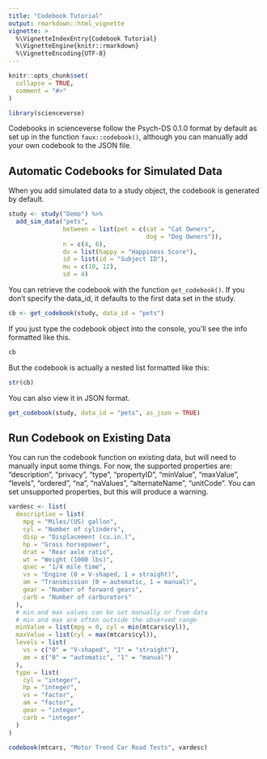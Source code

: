 ```yaml
---
title: "Codebook Tutorial"
output: rmarkdown::html_vignette
vignette: >
  %\VignetteIndexEntry{Codebook Tutorial}
  %\VignetteEngine{knitr::rmarkdown}
  %\VignetteEncoding{UTF-8}
---
```


```r
knitr::opts_chunk$set(
  collapse = TRUE,
  comment = "#>"
)
```

```r
library(scienceverse)
```

Codebooks in scienceverse follow the Psych-DS 0.1.0 format by default as set up in the function `faux::codebook()`, although you can manually add your own codebook to the JSON file.

## Automatic Codebooks for Simulated Data

When you add simulated data to a study object, the codebook is generated by default.

```r
study <- study("Demo") %>%
  add_sim_data("pets",
               between = list(pet = c(cat = "Cat Owners", 
                                      dog = "Dog Owners")),
               n = c(4, 6),
               dv = list(happy = "Happiness Score"),
               id = list(id = "Subject ID"),
               mu = c(10, 12),
               sd = 4)
```

You can retrieve the codebook with the function `get_codebook()`. If you don't specify the data_id, it defaults to the first data set in the study.

```r
cb <- get_codebook(study, data_id = "pets")
```

If you just type the codebook object into the console, you'll see the info formatted like this.

```r
cb
```

But the codebook is actually a nested list formatted like this:

```r
str(cb)
```

You can also view it in JSON format.

```r
get_codebook(study, data_id = "pets", as_json = TRUE)
```

## Run Codebook on Existing Data

You can run the codebook function on existing data, but will need to manually input some things. For now, the supported properties are: "description", "privacy", "type", "propertyID", "minValue", "maxValue", "levels", "ordered", "na", "naValues", "alternateName", "unitCode". You can set unsupported properties, but this will produce a warning.

```r


vardesc <- list(
  description = list(
    mpg = "Miles/(US) gallon",
    cyl = "Number of cylinders",
    disp = "Displacement (cu.in.)",
    hp = "Gross horsepower",
    drat = "Rear axle ratio",
    wt = "Weight (1000 lbs)",
    qsec = "1/4 mile time",
    vs = "Engine (0 = V-shaped, 1 = straight)",
    am = "Transmission (0 = automatic, 1 = manual)",
    gear = "Number of forward gears",
    carb = "Number of carburetors"
  ),
  # min and max values can be set manually or from data
  # min and max are often outside the observed range
  minValue = list(mpg = 0, cyl = min(mtcars$cyl)),
  maxValue = list(cyl = max(mtcars$cyl)),
  levels = list(
    vs = c("0" = "V-shaped", "1" = "straight"),
    am = c("0" = "automatic", "1" = "manual")
  ),
  type = list(
    cyl = "integer",
    hp = "integer",
    vs = "factor",
    am = "factor",
    gear = "integer",
    carb = "integer"
  )
)

codebook(mtcars, "Motor Trend Car Road Tests", vardesc)
```

